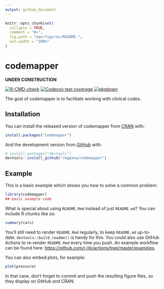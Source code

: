 ```yaml
---
output: github_document
---
```


<!-- README.md is generated from README.Rmd. Please edit that file -->

```r
knitr::opts_chunk$set(
  collapse = TRUE,
  comment = "#>",
  fig.path = "man/figures/README-",
  out.width = "100%"
)
```

# codemapper

**UNDER CONSTRUCTION**

<!-- badges: start -->
  [![R-CMD-check](https://github.com/rmgpanw/codemapper/workflows/R-CMD-check/badge.svg)](https://github.com/rmgpanw/codemapper/actions)
[![Codecov test coverage](https://codecov.io/gh/rmgpanw/codemapper/branch/master/graph/badge.svg)](https://codecov.io/gh/rmgpanw/codemapper?branch=master)
[![pkgdown](https://github.com/rmgpanw/codemapper/workflows/pkgdown/badge.svg)](https://github.com/rmgpanw/codemapper/actions)
<!-- badges: end -->

The goal of codemapper is to facilitate working with clinical codes.

## Installation

You can install the released version of codemapper from [CRAN](https://CRAN.R-project.org) with:

``` r
install.packages("codemapper")
```

And the development version from [GitHub](https://github.com/) with:

``` r
# install.packages("devtools")
devtools::install_github("rmgpanw/codemapper")
```
## Example

This is a basic example which shows you how to solve a common problem:

```r
library(codemapper)
## basic example code
```

What is special about using `README.Rmd` instead of just `README.md`? You can include R chunks like so:

```r
summary(cars)
```

You'll still need to render `README.Rmd` regularly, to keep `README.md` up-to-date. `devtools::build_readme()` is handy for this. You could also use GitHub Actions to re-render `README.Rmd` every time you push. An example workflow can be found here: <https://github.com/r-lib/actions/tree/master/examples>.

You can also embed plots, for example:

```r
plot(pressure)
```

In that case, don't forget to commit and push the resulting figure files, so they display on GitHub and CRAN.
